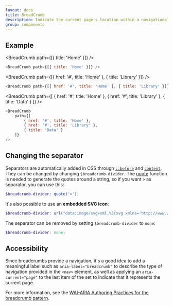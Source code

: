 ---
layout: docs
title: BreadCrumb
description: Indicate the current page's location within a navigational hierarchy that automatically adds separators via CSS.
group: components
---


## Example

<BreadCrumb path={[{ title: 'Home' }]} />

```javascript
<BreadCrumb path={[{ title: 'Home' }]} />
```

<BreadCrumb path={[{ href: '#', title: 'Home' }, { title: 'Library' }]} />

```javascript
<BreadCrumb path={[{ href: '#', title: 'Home' }, { title: 'Library' }]} />
```

<BreadCrumb
    path={[
        { href: '#', title: 'Home' },
        { href: '#', title: 'Library' },
        { title: 'Data' }
    ]}
/>

```javascript
<BreadCrumb
    path={[
        { href: '#', title: 'Home' },
        { href: '#', title: 'Library' },
        { title: 'Data' }
    ]}
/>
```

## Changing the separator

Separators are automatically added in CSS through [`::before`](https://developer.mozilla.org/en-US/docs/Web/CSS/::before) and [`content`](https://developer.mozilla.org/en-US/docs/Web/CSS/content). They can be changed by changing `$breadcrumb-divider`. The [quote](https://sass-lang.com/documentation/functions/string#quote) function is needed to generate the quotes around a string, so if you want `>` as separator, you can use this:

```scss
$breadcrumb-divider: quote('>');
```

It's also possible to use an **embedded SVG icon**:

```scss
$breadcrumb-divider: url("data:image/svg+xml,%3Csvg xmlns='http://www.w3.org/2000/svg' width='8' height='8'%3E%3Cpath d='M2.5 0L1 1.5 3.5 4 1 6.5 2.5 8l4-4-4-4z' fill='currentColor'/%3E%3C/svg%3E");
```

The separator can be removed by setting `$breadcrumb-divider` to `none`:

```scss
$breadcrumb-divider: none;
```

## Accessibility

Since breadcrumbs provide a navigation, it's a good idea to add a meaningful label such as `aria-label="breadcrumb"` to describe the type of navigation provided in the `<nav>` element, as well as applying an `aria-current="page"` to the last item of the set to indicate that it represents the current page.

For more information, see the [WAI-ARIA Authoring Practices for the breadcrumb pattern](https://www.w3.org/TR/wai-aria-practices/#breadcrumb).
